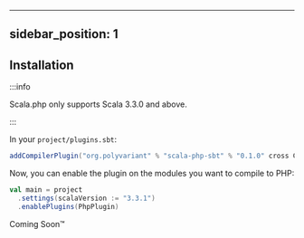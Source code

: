
---
sidebar_position: 1
---

## Installation

:::info

Scala.php only supports Scala 3.3.0 and above.

:::

<Tabs>
<TabItem value='sbt'>

In your `project/plugins.sbt`:

```scala title="project/plugins.sbt" copy
addCompilerPlugin("org.polyvariant" % "scala-php-sbt" % "0.1.0" cross CrossVersion.full)
```

Now, you can enable the plugin on the modules you want to compile to PHP:

```scala title="build.sbt" copy
val main = project
  .settings(scalaVersion := "3.3.1")
  .enablePlugins(PhpPlugin)
```

</TabItem>
<TabItem value='Mill (coming soon)'>

Coming Soon™

</TabItem>
</Tabs>
